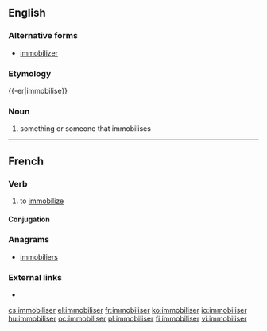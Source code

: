 ==English==
{{wikipedia}}

===Alternative forms===
* [[immobilizer]]

===Etymology===
{{-er|immobilise}}

===Noun===
{{en-noun}}

# something or someone that immobilises

----

==French==

===Verb===
{{fr-verb}}

# to [[immobilize]]

====Conjugation====
{{fr-conj-er|immobilis|avoir}}

===Anagrams===
* [[immobiliers#French|immobiliers]]

===External links===
* {{R:TLFi}}

[[cs:immobiliser]]
[[el:immobiliser]]
[[fr:immobiliser]]
[[ko:immobiliser]]
[[io:immobiliser]]
[[hu:immobiliser]]
[[oc:immobiliser]]
[[pl:immobiliser]]
[[fi:immobiliser]]
[[vi:immobiliser]]